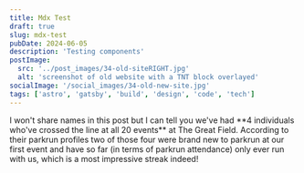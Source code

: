 ```yaml
---
title: Mdx Test
draft: true
slug: mdx-test
pubDate: 2024-06-05
description: 'Testing components'
postImage:
  src: '../post_images/34-old-siteRIGHT.jpg'
  alt: 'screenshot of old website with a TNT block overlayed'
socialImage: '/social_images/34-old-new-site.jpg'
tags: ['astro', 'gatsby', 'build', 'design', 'code', 'tech']
---
```




<Fire mapAlign="imageLeft"/>
I won't share names in this post but I can tell you we've had **4 individuals who've crossed the line at all 20 events** at The Great Field. According to their parkrun profiles two of those four were brand new to parkrun at our first event and have so far (in terms of parkrun attendance) only ever run with us, which is a most impressive streak indeed! 

